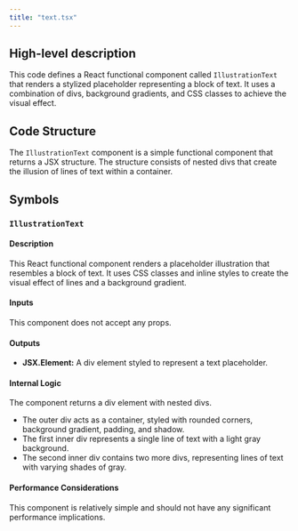 ```yaml
---
title: "text.tsx"
---
```


## High-level description
This code defines a React functional component called `IllustrationText` that renders a stylized placeholder representing a block of text. It uses a combination of divs, background gradients, and CSS classes to achieve the visual effect.

## Code Structure
The `IllustrationText` component is a simple functional component that returns a JSX structure. The structure consists of nested divs that create the illusion of lines of text within a container.

## Symbols

### `IllustrationText`
#### Description
This React functional component renders a placeholder illustration that resembles a block of text. It uses CSS classes and inline styles to create the visual effect of lines and a background gradient.

#### Inputs
This component does not accept any props.

#### Outputs
- **JSX.Element:** A div element styled to represent a text placeholder.

#### Internal Logic
The component returns a div element with nested divs. 
- The outer div acts as a container, styled with rounded corners, background gradient, padding, and shadow. 
- The first inner div represents a single line of text with a light gray background. 
- The second inner div contains two more divs, representing lines of text with varying shades of gray.

#### Performance Considerations
This component is relatively simple and should not have any significant performance implications.
